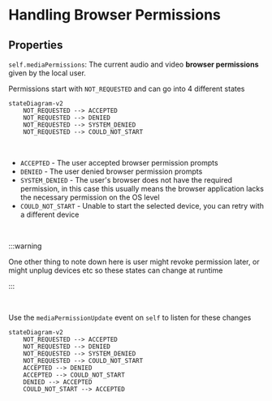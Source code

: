 # Handling Browser Permissions

## Properties

`self.mediaPermissions`: The current audio and video **browser permissions** given by the local
user.

Permissions start with `NOT_REQUESTED` and can go into 4 different states

```mermaid
stateDiagram-v2
    NOT_REQUESTED --> ACCEPTED
    NOT_REQUESTED --> DENIED
    NOT_REQUESTED --> SYSTEM_DENIED
    NOT_REQUESTED --> COULD_NOT_START
```

<br />

- `ACCEPTED` - The user accepted browser permission prompts
- `DENIED` - The user denied browser permission prompts
- `SYSTEM_DENIED` - The user's browser does not have the required permission, in this case this usually means the browser application lacks the necessary permission on the OS level
- `COULD_NOT_START` - Unable to start the selected device, you can retry with a different device

<br />

:::warning

One other thing to note down here is user might revoke permission later, or might unplug devices etc so these states can change at runtime

:::

<br />

Use the `mediaPermissionUpdate` event on `self` to listen for these changes

```mermaid
stateDiagram-v2
    NOT_REQUESTED --> ACCEPTED
    NOT_REQUESTED --> DENIED
    NOT_REQUESTED --> SYSTEM_DENIED
    NOT_REQUESTED --> COULD_NOT_START
    ACCEPTED --> DENIED
    ACCEPTED --> COULD_NOT_START
    DENIED --> ACCEPTED
    COULD_NOT_START --> ACCEPTED
```
